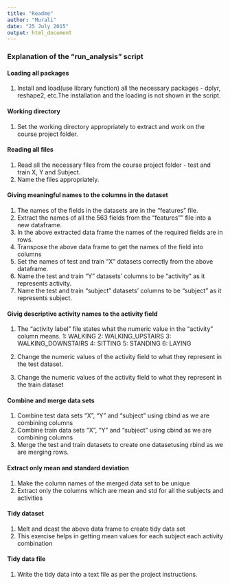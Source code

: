 ```yaml
---
title: "Readme"
author: "Murali"
date: "25 July 2015"
output: html_document
---
```



### Explanation of the "run_analysis" script

#### Loading all packages
1. Install and load(use library function) all the necessary packages - dplyr, reshape2, etc.The installation and the loading is not shown in the script.

#### Working directory
1. Set the working directory appropriately to extract and work on the course project folder.

#### Reading all files
1. Read all the necessary files from the course project folder - test and train X, Y and Subject.
2. Name the files appropriately.

#### Giving meaningful names to the columns in the dataset

1. The names of the fields in the datasets are in the "features" file.
2. Extract the names of all the 563 fields from the "features"" file into a new dataframe.
3. In the above extracted data frame the names of the required fields are in rows.
4. Transpose the above data frame to get the names of the field into columns
5. Set the names of test and train "X" datasets correctly from the above dataframe.
6. Name the test and train "Y" datasets' columns to be "activity" as it represents activity.
7. Name the test and train "subject" datasets' columns to be "subject" as it represents subject.

#### Givig descriptive activity names to the activity field
1. The "activity label" file states what the numeric value in the "activity" column means. 
   1: WALKING
   2: WALKING_UPSTAIRS
   3: WALKING_DOWNSTAIRS
   4: SITTING
   5: STANDING
   6: LAYING

2. Change the numeric values of the activity field to what they represent in the test dataset.
3. Change the numeric values of the activity field to what they represent in the train dataset

#### Combine and merge data sets
1. Combine test data sets "X", "Y" and "subject" using cbind as we are combining columns
2. Combine train data sets "X", "Y" and "subject" using cbind as we are combining columns
3. Merge the test and train datasets to create one datasetusing rbind as we are merging rows.

#### Extract only mean and standard deviation
1. Make the column names of the merged data set to be unique
2. Extract only the columns which are mean and std for all the subjects and activities

#### Tidy dataset
1. Melt and dcast the above data frame to create tidy data set
2. This exercise helps in getting mean values for each subject each activity combination

#### Tidy data file
1. Write the tidy data into a text file as per the project instructions.

